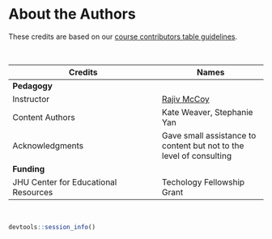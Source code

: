 
# About the Authors {-}

These credits are based on our [course contributors table guidelines](https://www.ottrproject.org/more_features.html#giving-credits-to-contributors).

&nbsp;
&nbsp;

|Credits|Names|
|-------|-----|
|**Pedagogy**||
|Instructor|[Rajiv McCoy]|
|Content Authors | Kate Weaver, Stephanie Yan |
|Acknowledgments| Gave small assistance to content but not to the level of consulting |
|**Funding**||
| JHU Center for Educational Resources | Techology Fellowship Grant |

&nbsp;

```r
devtools::session_info()
```

<!-- Author information -->

[Rajiv McCoy]: https://mccoy-lab.org/
[Kate Weaver]: https://kweav.github.io/
[Stephanie Yan]: https://stephaniemyan.github.io/

<!-- Links -->

[ottrpal]: https://github.com/jhudsl/ottrpal

<!-- Fill out this table using these instructions: https://github.com/jhudsl/OTTR_Template/wiki/How-to-give-credits

For JHU courses, You will need to add Ira as a credit:

|Content Publisher|[Ira Gooding]|
...
[Ira Gooding]: https://publichealth.jhu.edu/faculty/4130/ira-gooding
-->
